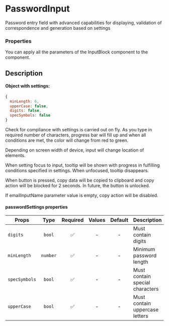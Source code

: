

<Meta title="Components/PasswordInput" component={PasswordInput} />

# PasswordInput

Password entry field with advanced capabilities for displaying, validation of correspondence and generation based on settings

<Canvas>
  <Story of={stories.Default} />
</Canvas>

### Properties

You can apply all the parameters of the InputBlock component to the component.

<Controls />

## Description

#### Object with settings:

```js
{
  minLength: 6,
  upperCase: false,
  digits: false,
  specSymbols: false
}
```

Check for compliance with settings is carried out on fly. As you type in required number of characters, progress bar will fill up and when all conditions are met, the color will change from red to green.

Depending on screen width of device, input will change location of elements.

When setting focus to input, tooltip will be shown with progress in fulfilling conditions specified in settings. When unfocused, tooltip disappears.

When button is pressed, copy data will be copied to clipboard and copy action will be blocked for 2 seconds. In future, the button is unlocked.

If emailInputName parameter value is empty, copy action will be disabled.

#### passwordSettings properties

| Props         |   Type   | Required | Values | Default | Description                     |
| ------------- | :------: | :------: | :----: | :-----: | ------------------------------- |
| `digits`      |  `bool`  |    ✅    |   -    |    -    | Must contain digits             |
| `minLength`   | `number` |    ✅    |   -    |    -    | Minimum password length         |
| `specSymbols` |  `bool`  |    ✅    |   -    |    -    | Must contain special characters |
| `upperCase`   |  `bool`  |    ✅    |   -    |    -    | Must contain uppercase letters  |
